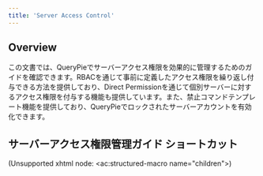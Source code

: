 ```yaml
---
title: 'Server Access Control'
---
```


## Overview

この文書では、QueryPieでサーバーアクセス権限を効果的に管理するためのガイドを確認できます。RBACを通じて事前に定義したアクセス権限を繰り返し付与できる方法を提供しており、Direct Permissionを通じて個別サーバーに対するアクセス権限を付与する機能も提供しています。また、禁止コマンドテンプレート機能を提供しており、QueryPieでロックされたサーバーアカウントを有効化できます。


## サーバーアクセス権限管理ガイド ショートカット

(Unsupported xhtml node: &lt;ac:structured-macro name="children"&gt;)



